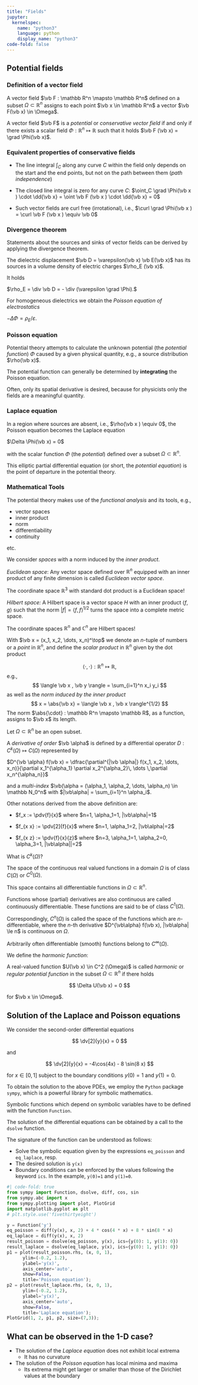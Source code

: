 ---
title: "Fields"
jupyter:
  kernelspec: 
    name: "python3"
    language: python
    display_name: "python3"
code-fold: false
---

## Potential fields

### Definition of a vector field
A vector field $\vb  F : \mathbb R^n \mapsto \mathbb R^n$ defined on a subset $\Omega \subset \mathbb R^n$ assigns to each point $\vb x \in \mathbb R^n$ a vector $\vb F(\vb x) \in \Omega$.

A vector field $\vb F$ is a _potential_ or _conservative vector field_ if and only if there exists a scalar field $\Phi: \mathbb R^n \mapsto \mathbb R$ such that it holds $\vb F (\vb x) = \grad \Phi(\vb x)$.

### Equivalent properties of conservative fields
- The line integral $\int_C$ along any curve $C$ within the field only depends on the start and the end points, but not on the path between them (_path independence_)

- The closed line integral is zero for any curve $C$: $\oint_C \grad \Phi(\vb x ) \cdot \dd{\vb x} = \oint \vb F (\vb x ) \cdot \dd{\vb x} = 0$

- Such vector fields are curl free (irrotational), i.e., $\curl \grad \Phi(\vb x ) = \curl \vb F (\vb x ) \equiv \vb 0$

### Divergence theorem

Statements about the sources and sinks of vector fields can be derived by applying the divergence theorem.

The dielectric displacement $\vb D = \varepsilon(\vb x) \vb E(\vb x)$ has its sources in a volume density of electric charges $\rho_E (\vb x)$.

It holds

$\rho_E = \div \vb D = - \div (\varepsilon \grad \Phi).$

For homogeneous dielectrics we obtain the _Poisson equation of electrostatics_ 

$-\Delta \Phi = \rho_E/\varepsilon.$



### Poisson equation
Potential theory attempts to calculate the unknown potential (the *potential function*) $\Phi$ caused by a given physical quantity, e.g., a source distribution $\rho(\vb x)$.

  The potential function can generally be determined by **integrating** the Poisson equation.

  Often, only its spatial derivative is desired, because for physicists only the fields are a meaningful quantity.

### Laplace equation
In a region where sources are absent, i.e., $\rho(\vb x ) \equiv 0$, the Poisson equation becomes the Laplace equation
  
$\Delta \Phi(\vb x) = 0$

with the scalar function $\Phi$ (the _potential_) defined over a subset $\Omega \subset \mathbb R^n$.

This elliptic partial differential equation (or short, the _potential equation_) is the point of departure in the potential theory.


### Mathematical Tools
The potential theory makes use of the _functional analysis_ and its tools, e.g., 

-  vector spaces
-  inner product 
-  norm
-  differentiability
-  continuity
  
  etc.

::: {.callout-tip title="Spaces"}

We consider _spaces_ with a norm induced by the _inner product_.

  *Euclidean space*: Any vector space defined over $\mathbb R^n$ equipped with an inner product of any finite dimension is called _Euclidean vector space_.

  The coordinate space $\mathbb R^3$ with standard dot product is a Euclidean space!

  *Hilbert space:* A Hilbert space is a vector space $H$ with an inner product $\langle f,g \rangle$ such that the norm $|f| = \langle f,f \rangle^{1/2}$ turns the space into a complete metric space.

  The coordinate spaces $\mathbb R^n$ and $\mathbb C^n$ are Hilbert spaces!

:::

::: {.callout-tip title="Scalar product"}

With $\vb x = (x_1, x_2, \dots, x_n)^\top$ we denote an $n$-tuple of numbers or a _point_ in $\mathbb R^n$, and define the  *scalar product* in $\mathbb R^n$ given by the dot product 
  
$$
\langle \cdot,\cdot \rangle : \mathbb R^n \mapsto \mathbb R,
$$ 
e.g.,
$$
\langle \vb x , \vb y \rangle = \sum_{i=1}^n x_i y_i
$$
as well as the *norm induced by the inner product*
$$
x = \abs{\vb x} = \langle \vb x , \vb x  \rangle^{1/2}
$$
The norm $\abs{\cdot} : \mathbb R^n \mapsto \mathbb R$, as a function, assigns to $\vb x$ its length.

:::



::: {.callout-tip title="Differentiation"}

Let $\Omega \subset \mathbb R^n$ be an open subset. 

A _derivative of order_ $\vb \alpha$ is defined by a differential operator $D: C^k (\Omega) \mapsto C(\Omega)$ represented by

$D^{\vb \alpha} f(\vb x) = \dfrac{\partial^{|\vb \alpha|} f(x_1, x_2, \dots, x_n)}{\partial x_1^{\alpha_1} \partial x_2^{\alpha_2}\, \dots \,\partial x_n^{\alpha_n}}$

and a _multi-index_
$\vb(\alpha = (\alpha_1, \alpha_2, \dots, \alpha_n) \in \mathbb N_0^n$ with $|\vb\alpha| = \sum_{i=1}^n \alpha_i$.

Other notations derived from the above definition are:

- $f_x := \pdv{f}{x}$ where $n=1, \alpha_1=1, |\vb\alpha|=1$

- $f_{x x} := \pdv[2]{f}{x}$ where $n=1, \alpha_1=2, |\vb\alpha|=2$

- $f_{x z} := \pdv{f}{x}{z}$ where $n=3, \alpha_1=1, \alpha_2=0, \alpha_3=1, |\vb\alpha||=2$

:::

::: {.callout-tip title="Differentiability classes"}

What is $C^k(\Omega)$?

The space of the continuous real valued functions in a domain $\Omega$ is of class $C(\Omega)$ or $C^0(\Omega)$.

This space contains all differentiable functions in $\Omega \subset \mathbb R^n$.

Functions whose (partial) derivatives are also continuous are called continuously differentiable.
These functions are said to be of class $C^1(\Omega)$.

Correspondingly, $C^n (\Omega)$ is called the space of the functions which are $n$-differentiable, where the $n$-th derivative $D^{\vb\alpha} f(\vb x), |\vb\alpha| \le n$ is continuous on $\Omega$.

Arbitrarily often differentiable (smooth) functions belong to $C^\infty ( \Omega)$.

:::

::: {.callout-tip  title="Harmonic function"}

We define the _harmonic function_:

A real-valued function $U(\vb x) \in C^2 (\Omega)$ is called _harmonic_ or _regular potential function_ in the subset $\Omega \subset \mathbb R^n$ if there holds

$$
\Delta U(\vb x) = 0
$$

for $\vb x \in \Omega$.

:::

## Solution of the Laplace and Poisson equations

We consider the second-order differential equations

::: {.callout-tip title="Laplace equation"}
$$
\dv[2]{y}{x} = 0
$$
:::

and 

::: {.callout-tip title="Poisson equation"}
$$
\dv[2]{y}{x} = -4\cos(4x) - 8 \sin(8 x)
$$
:::

for $x \in [0, 1]$ subject to the boundary conditions $y(0)=1$ and $y(1)=0$.

To obtain the solution to the above PDEs, we employ the `Python` package `sympy`, which is a powerful library for symbolic mathematics.

Symbolic functions which depend on symbolic variables have to be defined with the function `Function`.

The solution of the differential equations can be obtained by a call to the `dsolve` function.

The signature of the function can be understood as follows:

-   Solve the symbolic equation given by the expressions `eq_poisson` and `eq_laplace`, resp.
-   The desired solution is `y(x)`
-   Boundary conditions can be enforced by the values following the keyword `ics`. In the example, `y(0)=1` and `y(1)=0`.

```{python}
#| code-fold: true
from sympy import Function, dsolve, diff, cos, sin
from sympy.abc import x
from sympy.plotting import plot, PlotGrid
import matplotlib.pyplot as plt
# plt.style.use('fivethirtyeight')

y = Function('y')
eq_poisson = diff(y(x), x, 2) + 4 * cos(4 * x) + 8 * sin(8 * x)
eq_laplace = diff(y(x), x, 2)
result_poisson = dsolve(eq_poisson, y(x), ics={y(0): 1, y(1): 0})
result_laplace = dsolve(eq_laplace, y(x), ics={y(0): 1, y(1): 0})
p1 = plot(result_poisson.rhs, (x, 0, 1), 
      ylim=(-0.2, 1.2), 
      ylabel='y(x)', 
      axis_center='auto',
      show=False,
      title='Poisson equation');
p2 = plot(result_laplace.rhs, (x, 0, 1), 
      ylim=(-0.2, 1.2), 
      ylabel='y(x)', 
      axis_center='auto',
      show=False,
      title='Laplace equation');
PlotGrid(1, 2, p1, p2, size=(7,3));
```
## What can be observed in the 1-D case?

-   The solution of the *Laplace equation* does not exhibit local extrema
    -   It has no curvature
-   The solution of the *Poisson equation* has local minima and maxima
    -   Its extrema might get larger or smaller than those of the Dirichlet values at the boundary